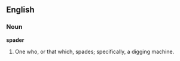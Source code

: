==English==

===Noun===

'''spader'''

#One who, or that which, spades; specifically, a digging machine.